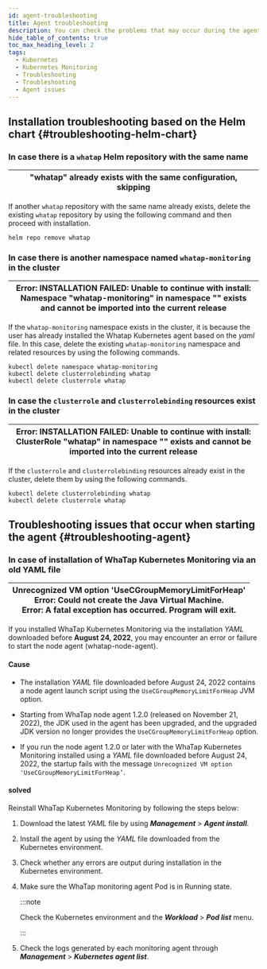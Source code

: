 ```yaml
---
id: agent-troubleshooting
title: Agent troubleshooting
description: You can check the problems that may occur during the agent installation.
hide_table_of_contents: true
toc_max_heading_level: 2
tags:
  - Kubernetes
  - Kubernetes Monitoring
  - Troubleshooting
  - Troubleshooting
  - Agent issues
---
```


## Installation troubleshooting based on the Helm chart {#troubleshooting-helm-chart}

<div class ='faq'>

### In case there is a `whatap` Helm repository with the same name

| "whatap" already exists with the same configuration, skipping |
| ------------------------------------------------------------- |

If another `whatap` repository with the same name already exists, delete the existing `whatap` repository by using the following command and then proceed with installation.

```shell
helm repo remove whatap
```

### In case there is another namespace named `whatap-monitoring` in the cluster

| Error: INSTALLATION FAILED: Unable to continue with install: Namespace "whatap-monitoring" in namespace "" exists and cannot be imported into the current release |
| ----------------------------------------------------------------------------------------------------------------------------------------------------------------- |

If the `whatap-monitoring` namespace exists in the cluster, it is because the user has already installed the Whatap Kubernetes agent based on the _yaml_ file. In this case, delete the existing `whatap-monitoring` namespace and related resources by using the following commands.

```shell
kubectl delete namespace whatap-monitoring
kubectl delete clusterrolebinding whatap
kubectl delete clusterrole whatap
```

### In case the `clusterrole` and `clusterrolebinding` resources exist in the cluster

| Error: INSTALLATION FAILED: Unable to continue with install: ClusterRole "whatap" in namespace "" exists and cannot be imported into the current release |
| -------------------------------------------------------------------------------------------------------------------------------------------------------- |

If the `clusterrole` and `clusterrolebinding` resources already exist in the cluster, delete them by using the following commands.

```shell
kubectl delete clusterrolebinding whatap
kubectl delete clusterrole whatap
```

</div>

## Troubleshooting issues that occur when starting the agent {#troubleshooting-agent}

<div class ='faq'>

### In case of installation of WhaTap Kubernetes Monitoring via an old YAML file

| Unrecognized VM option 'UseCGroupMemoryLimitForHeap'<br/>Error: Could not create the Java Virtual Machine.<br/>Error: A fatal exception has occurred. Program will exit. |
| ------------------------------------------------------------------------------------------------------------------------------------------------------------------------ |

If you installed WhaTap Kubernetes Monitoring via the installation _YAML_ downloaded before **August 24, 2022**, you may encounter an error or failure to start the node agent (whatap-node-agent). 

#### Cause

- The installation _YAML_ file downloaded before August 24, 2022 contains a node agent launch script using the `UseCGroupMemoryLimitForHeap` JVM option. 

- Starting from WhaTap node agent 1.2.0 (released on November 21, 2022), the JDK used in the agent has been upgraded, and the upgraded JDK version no longer provides the `UseCGroupMemoryLimitForHeap` option.

- If you run the node agent 1.2.0 or later with the WhaTap Kubernetes Monitoring installed using a _YAML_ file downloaded before August 24, 2022, the startup fails with the message `Unrecognized VM option 'UseCGroupMemoryLimitForHeap’`.

#### solved

Reinstall WhaTap Kubernetes Monitoring by following the steps below:

1. Download the latest _YAML_ file by using **_Management_** > **_Agent install_**.

2. Install the agent by using the _YAML_ file downloaded from the Kubernetes environment. 

3. Check whether any errors are output during installation in the Kubernetes environment.

4. Make sure the WhaTap monitoring agent Pod is in Running state.

   :::note 

   Check the Kubernetes environment and the **_Workload_** > **_Pod list_** menu.

   :::

5. Check the logs generated by each monitoring agent through **_Management_** > **_Kubernetes agent list_**.

</div>
